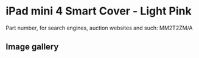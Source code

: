 # iPad mini 4 Smart Cover - Light Pink

Part number, for search engines, auction websites and such: MM2T2ZM/A

## Image gallery

<div style={{ width: "768px" }}>
  <GalleryComponent
    images={[
      {
        original: "/everysource/MM2T2",
        thumbnail: "/everypreview/MM2T2",
      },
      {
        original: "/everysource/MM2T2_AV1_GOLD",
        thumbnail: "/everypreview/MM2T2_AV1_GOLD",
      },
      {
        original: "/everysource/MM2T2_AV1_SILVER",
        thumbnail: "/everypreview/MM2T2_AV1_SILVER",
      },
      {
        original: "/everysource/MM2T2_AV1_SPACE_GRAY",
        thumbnail: "/everypreview/MM2T2_AV1_SPACE_GRAY",
      },
      {
        original: "/everysource/MM2T2_AV2",
        thumbnail: "/everypreview/MM2T2_AV2",
      },
      {
        original: "/everysource/MM2T2_AV3",
        thumbnail: "/everypreview/MM2T2_AV3",
      }
    ]}
  />
</div>